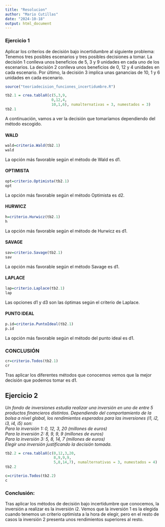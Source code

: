 ```yaml
---
title: "Resolucion"
author: "Mario Cutillas"
date: "2024-10-18"
output: html_document
---
```



### Ejercicio 1
Aplicar los criterios de decisión bajo incertidumbre al siguiente problema:
Tenemos tres posibles escenarios y tres posibles decisiones a tomar. La decisión 1 conlleva unos beneficios de 5, 3 y 9 unidades en cada uno de los escenarios. La decisión 2 conlleva unos beneficios de 0, 12 y 4 unidades en cada escenario. Por último, la decisión 3 implica unas ganancias de 10, 1 y 6 unidades en cada escenario. 

```r
source("teoriadecision_funciones_incertidumbre.R")

tb2.1 = crea.tablaX(c(5,3,9,
                     0,12,4,
                     10,1,6), numalternativas = 3, numestados = 3)
tb2.1


```

A continuación, vamos a ver la decisión que tomaríamos dependiendo del método escogido.

#### WALD

```r
wald=criterio.Wald(tb2.1)
wald
```

La opción más favorable según el método de Wald es d1.

####  OPTIMISTA

```r
opt=criterio.Optimista(tb2.1)
opt
```

La opción más favorable según el método Optimista es d2.

#### HURWICZ

```r
h=criterio.Hurwicz(tb2.1)
h
```

La opción más favorable según el método de Hurwicz es d1.

#### SAVAGE

```r
sav=criterio.Savage(tb2.1)
sav
```

La opción más favorable según el método Savage es d1.

#### LAPLACE

```r
lap=criterio.Laplace(tb2.1)
lap
```

Las opciones d1 y d3 son las óptimas según el criterio de Laplace.

#### PUNTO IDEAL

```r
p.id=criterio.PuntoIdeal(tb2.1)
p.id
```

La opción más favorable según el método del punto ideal es d1.


### CONCLUSIÓN
```r
cr=criterio.Todos(tb2.1)
cr

```

Tras aplicar los diferentes métodos que conocemos vemos que 
la mejor decisión que podemos tomar es d1.


## Ejercicio 2
*Un fondo de inversiones estudia realizar una inversión en uno de entre 5 productos financieros distintos. Dependiendo del comportamiento de la bolsa a nivel global, los rendimientos esperados para las inversiones (i1, i2, i3, i4, i5) son:  
Para la inversión 1: 0, 12, 3, 20 (millones de euros)  
Para la inversión 2: 8, 9, 9, 9 (millones de euros)  
Para la inversión 3: 5, 8, 14, 7 (millones de euros)  
Elegir una inversión justificando la decisión tomada.*


```r
tb2.2 = crea.tablaX(c(0,12,3,20,
                      8,9,9,9,
                      5,8,14,7), numalternativas = 3, numestados = 4)
tb2.2

c=criterio.Todos(tb2.2)
c

```
### Conclusión:
Tras aplicar los métodos de decisión bajo incertidumbre que conocemos, la inversión a realizar es la inversión i2. Vemos que la inversión 1 es la elegida cuando tenemos un criterio optimista a la hora de elegir, pero en el resto de casos la inversión 2 presenta unos rendimientos superiores al resto.
